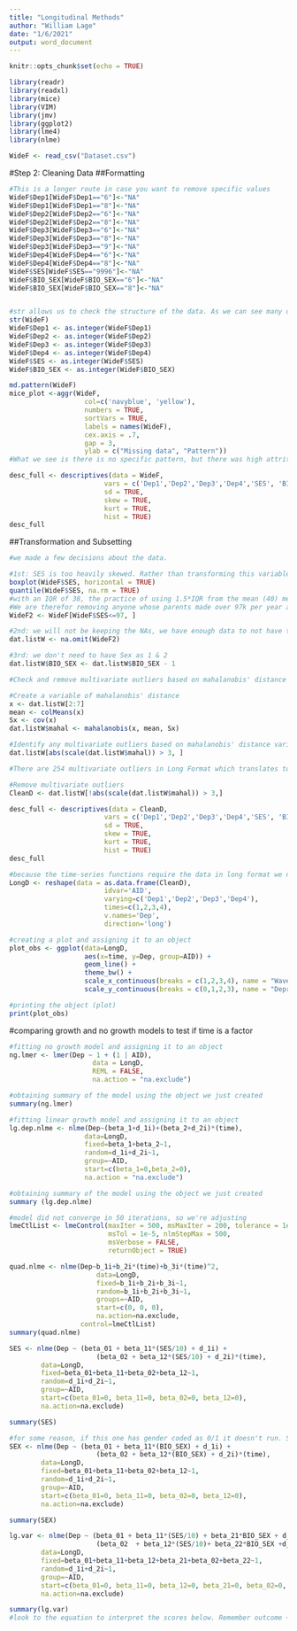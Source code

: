 ```yaml
---
title: "Longitudinal Methods"
author: "William Lage"
date: "1/6/2021"
output: word_document
---
```


```r
knitr::opts_chunk$set(echo = TRUE)
```

```r
library(readr)
library(readxl)
library(mice)
library(VIM)
library(jmv)
library(ggplot2)
library(lme4)
library(nlme)
```

```r
WideF <- read_csv("Dataset.csv")
```
#Step 2: Cleaning Data
##Formatting
```r
#This is a longer route in case you want to remove specific values
WideF$Dep1[WideF$Dep1=="6"]<-"NA"
WideF$Dep1[WideF$Dep1=="8"]<-"NA"
WideF$Dep2[WideF$Dep2=="6"]<-"NA"
WideF$Dep2[WideF$Dep2=="8"]<-"NA"
WideF$Dep3[WideF$Dep3=="6"]<-"NA"
WideF$Dep3[WideF$Dep3=="8"]<-"NA"
WideF$Dep3[WideF$Dep3=="9"]<-"NA"
WideF$Dep4[WideF$Dep4=="6"]<-"NA"
WideF$Dep4[WideF$Dep4=="8"]<-"NA"
WideF$SES[WideF$SES=="9996"]<-"NA"
WideF$BIO_SEX[WideF$BIO_SEX=="6"]<-"NA"
WideF$BIO_SEX[WideF$BIO_SEX=="8"]<-"NA"


#str allows us to check the structure of the data. As we can see many of the variables got recoded when we made our NAs. By using an as.integer function, we can force the computer to treat them as non-numbers in an integer variable
str(WideF)
WideF$Dep1 <- as.integer(WideF$Dep1)
WideF$Dep2 <- as.integer(WideF$Dep2)
WideF$Dep3 <- as.integer(WideF$Dep3)
WideF$Dep4 <- as.integer(WideF$Dep4)
WideF$SES <- as.integer(WideF$SES)
WideF$BIO_SEX <- as.integer(WideF$BIO_SEX)
```

```r
md.pattern(WideF)
mice_plot <-aggr(WideF, 
                   col=c('navyblue', 'yellow'), 
                   numbers = TRUE, 
                   sortVars = TRUE, 
                   labels = names(WideF), 
                   cex.axis = .7, 
                   gap = 3, 
                   ylab = c("Missing data", "Pattern"))
#What we see is there is no specific pattern, but there was high attrition in Wave 2
```

```r
desc_full <- descriptives(data = WideF, 
                        vars = c('Dep1','Dep2','Dep3','Dep4','SES', 'BIO_SEX'), 
                        sd = TRUE, 
                        skew = TRUE, 
                        kurt = TRUE,
                        hist = TRUE)
desc_full
```
##Transformation and Subsetting
```r
#we made a few decisions about the data.

#1st: SES is too heavily skewed. Rather than transforming this variable we're going to identify the interquartile range (IQR)
boxplot(WideF$SES, horizontal = TRUE)
quantile(WideF$SES, na.rm = TRUE)
#with an IQR of 38, the practice of using 1.5*IQR from the mean (40) means we split the data at 97k
#We are therefor removing anyone whose parents made over 97k per year as non-normal
WideF2 <- WideF[WideF$SES<=97, ]

#2nd: we will not be keeping the NAs, we have enough data to not have to worry about them
dat.listW <- na.omit(WideF2)

#3rd: we don't need to have Sex as 1 & 2
dat.listW$BIO_SEX <- dat.listW$BIO_SEX - 1
```

```r
#Check and remove multivariate outliers based on mahalanobis' distance

#Create a variable of mahalanobis' distance
x <- dat.listW[2:7]
mean <- colMeans(x)
Sx <- cov(x)
dat.listW$mahal <- mahalanobis(x, mean, Sx)

#Identify any multivariate outliers based on mahalanobis' distance variable --> +/- 3 SD's of mahalanobis distance mean
dat.listW[abs(scale(dat.listW$mahal)) > 3, ]

#There are 254 multivariate outliers in Long Format which translates to 72 people removed in Wide Format.

#Remove multivariate outliers
CleanD <- dat.listW[!abs(scale(dat.listW$mahal)) > 3,]
```
```r
desc_full <- descriptives(data = CleanD, 
                        vars = c('Dep1','Dep2','Dep3','Dep4','SES', 'BIO_SEX'), 
                        sd = TRUE, 
                        skew = TRUE, 
                        kurt = TRUE,
                        hist = TRUE)
desc_full
```

```r
#because the time-series functions require the data in long format we need to create a time variable
LongD <- reshape(data = as.data.frame(CleanD),
                        idvar='AID',
                        varying=c('Dep1','Dep2','Dep3','Dep4'),
                        times=c(1,2,3,4),
                        v.names='Dep',                                            
                        direction='long') 
```

```r
#creating a plot and assigning it to an object 
plot_obs <- ggplot(data=LongD,
                   aes(x=time, y=Dep, group=AID)) +                                                   #calling variables
                   geom_line() +                                                                     #adding lines to plot
                   theme_bw() +                                                                      #changing style/background
                   scale_x_continuous(breaks = c(1,2,3,4), name = "Wave") +   #creating breaks in the x-axis and labeling the x-axis
                   scale_y_continuous(breaks = c(0,1,2,3), name = "Depression") #creating breaks in the y-axis and labeling the y-axis

#printing the object (plot)
print(plot_obs)
```

#comparing growth and no growth models to test if time is a factor
```r
#fitting no growth model and assigning it to an object
ng.lmer <- lmer(Dep ~ 1 + (1 | AID), 
                     data = LongD, 
                     REML = FALSE,
                     na.action = "na.exclude")

#obtaining summary of the model using the object we just created  
summary(ng.lmer)
```

```r
#fitting linear growth model and assigning it to an object
lg.dep.nlme <- nlme(Dep~(beta_1+d_1i)+(beta_2+d_2i)*(time),  
                   data=LongD,                      
                   fixed=beta_1+beta_2~1,                      
                   random=d_1i+d_2i~1,
                   group=~AID,                     
                   start=c(beta_1=0,beta_2=0),
                   na.action = "na.exclude")

#obtaining summary of the model using the object we just created
summary (lg.dep.nlme)
```

```r
#model did not converge in 50 iterations, so we're adjusting
lmeCtlList <- lmeControl(maxIter = 500, msMaxIter = 200, tolerance = 1e-4, niter = 100,
                         msTol = 1e-5, nlmStepMax = 500, 
                         msVerbose = FALSE,
                         returnObject = TRUE)

quad.nlme <- nlme(Dep~b_1i+b_2i*(time)+b_3i*(time)^2,
                      data=LongD,
                      fixed=b_1i+b_2i+b_3i~1,
                      random=b_1i+b_2i+b_3i~1,
                      groups=~AID,
                      start=c(0, 0, 0),
                      na.action=na.exclude,
                  control=lmeCtlList)
summary(quad.nlme) 
```

```r
SES <- nlme(Dep ~ (beta_01 + beta_11*(SES/10) + d_1i) +
                      (beta_02 + beta_12*(SES/10) + d_2i)*(time),
        data=LongD,
        fixed=beta_01+beta_11+beta_02+beta_12~1,
        random=d_1i+d_2i~1,
        group=~AID,
        start=c(beta_01=0, beta_11=0, beta_02=0, beta_12=0),
        na.action=na.exclude)

summary(SES)
```

```r
#for some reason, if this one has gender coded as 0/1 it doesn't run. So we boosted it back to 1/2 to get it running again. In interpretting, remember to use 1/2 for gender accordingly.
SEX <- nlme(Dep ~ (beta_01 + beta_11*(BIO_SEX) + d_1i) +
                      (beta_02 + beta_12*(BIO_SEX) + d_2i)*(time),
        data=LongD,
        fixed=beta_01+beta_11+beta_02+beta_12~1,
        random=d_1i+d_2i~1,
        group=~AID,
        start=c(beta_01=0, beta_11=0, beta_02=0, beta_12=0),
        na.action=na.exclude)

summary(SEX)
```
```r
lg.var <- nlme(Dep ~ (beta_01 + beta_11*(SES/10) + beta_21*BIO_SEX + d_1i) +
                      (beta_02  + beta_12*(SES/10)+ beta_22*BIO_SEX +d_2i)*(time),
        data=LongD,
        fixed=beta_01+beta_11+beta_12+beta_21+beta_02+beta_22~1,
        random=d_1i+d_2i~1,
        group=~AID,
        start=c(beta_01=0, beta_11=0, beta_12=0, beta_21=0, beta_02=0, beta_22=0),
        na.action=na.exclude)

summary(lg.var)
#look to the equation to interpret the scores below. Remember outcome ~ intercept + slope * time
```
